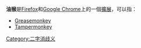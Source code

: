 '''油猴'''是[[Firefox|Firefox]]和[[Google_Chrome|Google Chrome]]上的一個[[擴展|擴展]]，可以指：
*[[Greasemonkey|Greasemonkey]]
*[[Tampermonkey|Tampermonkey]]
{{disambig}}

[[Category:二字消歧义|Category:二字消歧义]]